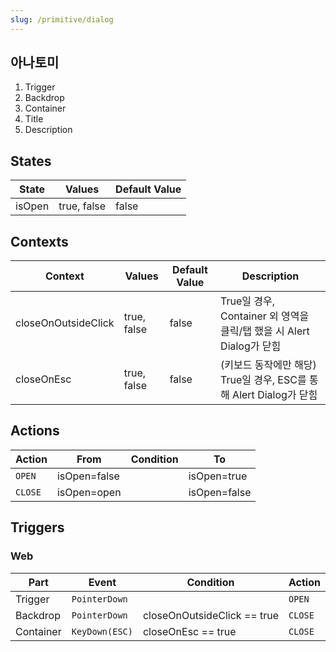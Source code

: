 ```yaml
---
slug: /primitive/dialog
---
```


## 아나토미

1. Trigger
2. Backdrop
3. Container
4. Title
5. Description

## States

| State  | Values      | Default Value |
| ------ | ----------- | ------------- |
| isOpen | true, false | false         |

## Contexts

| Context             | Values      | Default Value | Description                                                          |
| ------------------- | ----------- | ------------- | -------------------------------------------------------------------- |
| closeOnOutsideClick | true, false | false         | True일 경우, Container 외 영역을 클릭/탭 했을 시 Alert Dialog가 닫힘 |
| closeOnEsc          | true, false | false         | (키보드 동작에만 해당) True일 경우, ESC를 통해 Alert Dialog가 닫힘   |

## Actions

| Action  | From         | Condition | To           |
| ------- | ------------ | --------- | ------------ |
| `OPEN`  | isOpen=false |           | isOpen=true  |
| `CLOSE` | isOpen=open  |           | isOpen=false |

## Triggers

### Web

| Part      | Event          | Condition                   | Action  |
| --------- | -------------- | --------------------------- | ------- |
| Trigger   | `PointerDown`  |                             | `OPEN`  |
| Backdrop  | `PointerDown`  | closeOnOutsideClick == true | `CLOSE` |
| Container | `KeyDown(ESC)` | closeOnEsc == true          | `CLOSE` |
